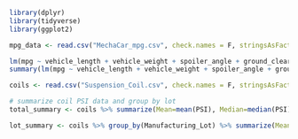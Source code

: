 ```r
library(dplyr)
library(tidyverse)
library(ggplot2)
```

```r
mpg_data <- read.csv("MechaCar_mpg.csv", check.names = F, stringsAsFactors = F)
```

```r
lm(mpg ~ vehicle_length + vehicle_weight + spoiler_angle + ground_clearance + AWD, mpg_data)
summary(lm(mpg ~ vehicle_length + vehicle_weight + spoiler_angle + ground_clearance + AWD, mpg_data))
```

```r
coils <- read.csv("Suspension_Coil.csv", check.names = F, stringsAsFactors = F)

# summarize coil PSI data and group by lot
total_summary <- coils %>% summarize(Mean=mean(PSI), Median=median(PSI), Variance=var(PSI), SD=sd(PSI))

lot_summary <- coils %>% group_by(Manufacturing_Lot) %>% summarize(Mean=mean(PSI), Median=median(PSI), Variance=var(PSI), SD=sd(PSI))
```


